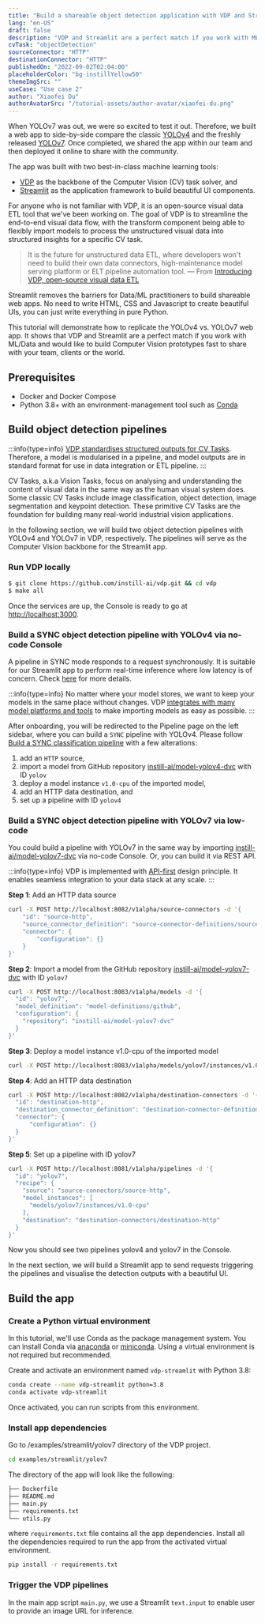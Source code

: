 ```yaml
---
title: "Build a shareable object detection application with VDP and Streamlit"
lang: "en-US"
draft: false
description: "VDP and Streamlit are a perfect match if you work with ML/Data and would like to build Computer Vision prototypes fast to share with your team, clients or the world."
cvTask: "objectDetection"
sourceConnector: "HTTP"
destinationConnector: "HTTP"
publishedOn: "2022-09-02T02:04:00"
placeholderColor: "bg-instillYellow50"
themeImgSrc: ""
useCase: "Use case 2"
author: "Xiaofei Du"
authorAvatarSrc: "/tutorial-assets/author-avatar/xiaofei-du.png"
---
```


When YOLOv7 was out, we were so excited to test it out. Therefore, we built a web app to side-by-side compare the classic [YOLOv4](https://github.com/AlexeyAB/darknet) and the freshly released [YOLOv7](https://github.com/WongKinYiu/yolov7). Once completed, we shared the app within our team and then deployed it online to share with the community.

<div align="center">
  <Tweet tweetId="1546903348355506176" />
</div>

The app was built with two best-in-class machine learning tools:

- [VDP](https://github.com/instill-ai/vdp?utm_source=blog&utm_medium=link&utm_campaign=vdp-streamlit-yolov7) as the backbone of the Computer Vision (CV) task solver, and
- [Streamlit](https://streamlit.io/) as the application framework to build beautiful UI components.

For anyone who is not familiar with VDP, it is an open-source visual data ETL tool that we've been working on. The goal of VDP is to streamline the end-to-end visual data flow, with the transform component being able to flexibly import models to process the unstructured visual data into structured insights for a specific CV task.

> It is the future for unstructured data ETL, where developers won't need to build their own data connectors, high-maintenance model serving platform or ELT pipeline automation tool.
> — From [Introducing VDP, open-source visual data ETL](https://blog.instill.tech/introducing-vdp/?utm_source=blog&utm_medium=link&utm_campaign=vdp-streamlit-yolov7)

Streamlit removes the barriers for Data/ML practitioners to build shareable web apps. No need to write HTML, CSS and Javascript to create beautiful UIs, you can just write everything in pure Python.

This tutorial will demonstrate how to replicate the YOLOv4 vs. YOLOv7 web app. It shows that VDP and Streamlit are a perfect match if you work with ML/Data and would like to build Computer Vision prototypes fast to share with your team, clients or the world.

## Prerequisites

- Docker and Docker Compose
- Python 3.8+ with an environment-management tool such as [Conda](https://www.anaconda.com/)

## Build object detection pipelines

:::info{type=info}
[VDP standardises structured outputs for CV Tasks](https://www.instill.tech/docs/core-concepts/cv-task?utm_source=blog&utm_medium=link&utm_campaign=vdp-streamlit-yolov7). Therefore, a model is modularised in a pipeline, and model outputs are in standard format for use in data integration or ETL pipeline.
:::

CV Tasks, a.k.a Vision Tasks, focus on analysing and understanding the content of visual data in the same way as the human visual system does. Some classic CV Tasks include image classification, object detection, image segmentation and keypoint detection. These primitive CV Tasks are the foundation for building many real-world industrial vision applications.

In the following section, we will build two object detection pipelines with YOLOv4 and YOLOv7 in VDP, respectively. The pipelines will serve as the Computer Vision backbone for the Streamlit app.

### Run VDP locally

```bash
$ git clone https://github.com/instill-ai/vdp.git && cd vdp
$ make all
```

Once the services are up, the Console is ready to go at [http://localhost:3000](http://localhost:3000).

### Build a SYNC object detection pipeline with YOLOv4 via no-code Console

A pipeline in SYNC mode responds to a request synchronously. It is suitable for our Streamlit app to perform real-time inference where low latency is of concern. Check [here](https://www.instill.tech/docs/core-concepts/pipeline?utm_source=blog&utm_medium=link&utm_campaign=vdp-streamlit-yolov7) for more details.

:::info{type=info}
No matter where your model stores, we want to keep your models in the same place without changes. VDP [integrates with many model platforms and tools](https://www.instill.tech/docs/import-models/overview?utm_source=blog&utm_medium=link&utm_campaign=vdp-streamlit-yolov7) to make importing models as easy as possible.
:::

After onboarding, you will be redirected to the Pipeline page on the left sidebar, where you can build a `SYNC` pipeline with YOLOv4. Please follow [Build a SYNC classification pipeline](https://www.instill.tech/docs/tutorials/build-a-sync-cls-pipeline?utm_source=blog&utm_medium=link&utm_campaign=vdp-streamlit-yolov7) with a few alterations:

1. add an `HTTP` source,
2. import a model from GitHub repository [instill-ai/model-yolov4-dvc](https://github.com/instill-ai/model-yolov4-dvc) with ID `yolov`
3. deploy a model instance `v1.0-cpu` of the imported model,
4. add an HTTP data destination, and
5. set up a pipeline with ID `yolov4`

### Build a SYNC object detection pipeline with YOLOv7 via low-code

You could build a pipeline with YOLOv7 in the same way by importing [instill-ai/model-yolov7-dvc](https://github.com/instill-ai/model-yolov7-dvc) via no-code Console. Or, you can build it via REST API.

:::info{type=info}
VDP is implemented with [API-first](https://www.instill.tech/docs/core-concepts/overview?utm_source=blog&utm_medium=link&utm_campaign=vdp-streamlit-yolov7) design principle. It enables seamless integration to your data stack at any scale.
:::

**Step 1**: Add an HTTP data source

```bash
curl -X POST http://localhost:8082/v1alpha/source-connectors -d '{
    "id": "source-http",
    "source_connector_definition": "source-connector-definitions/source-http",
    "connector": {
        "configuration": {}
    }
}'
```

**Step 2**: Import a model from the GitHub repository [instill-ai/model-yolov7-dvc](https://github.com/instill-ai/model-yolov7-dvc) with ID `yolov7`

```bash
curl -X POST http://localhost:8083/v1alpha/models -d '{
  "id": "yolov7",
  "model_definition": "model-definitions/github",
  "configuration": {
    "repository": "instill-ai/model-yolov7-dvc"
  }
}'
```

**Step 3**: Deploy a model instance v1.0-cpu of the imported model

```bash
curl -X POST http://localhost:8083/v1alpha/models/yolov7/instances/v1.0-cpu/deploy
```

**Step 4**: Add an HTTP data destination

```bash
curl -X POST http://localhost:8082/v1alpha/destination-connectors -d '{
  "id": "destination-http",
  "destination_connector_definition": "destination-connector-definitions/destination-http",
  "connector": {
      "configuration": {}
  }
}'
```

**Step 5**: Set up a pipeline with ID yolov7

```bash
curl -X POST http://localhost:8081/v1alpha/pipelines -d '{
  "id": "yolov7",
  "recipe": {
    "source": "source-connectors/source-http",
    "model_instances": [
      "models/yolov7/instances/v1.0-cpu"
    ],
    "destination": "destination-connectors/destination-http"
  }
}'
```

Now you should see two pipelines yolov4 and yolov7 in the Console.

In the next section, we will build a Streamlit app to send requests triggering the pipelines and visualise the detection outputs with a beautiful UI.

## Build the app

### Create a Python virtual environment

In this tutorial, we'll use Conda as the package management system. You can install Conda via [anaconda](https://docs.anaconda.com/anaconda/install/silent-mode/) or [miniconda](https://docs.conda.io/projects/conda/en/latest/user-guide/install/index.html#installing-conda-on-a-system-that-has-other-python-installations-or-packages). Using a virtual environment is not required but recommended.

Create and activate an environment named `vdp-streamlit` with Python 3.8:

```bash
conda create --name vdp-streamlit python=3.8 
conda activate vdp-streamlit
```

Once activated, you can run scripts from this environment.

### Install app dependencies

Go to /examples/streamlit/yolov7 directory of the VDP project.

```bash
cd examples/streamlit/yolov7
```

The directory of the app will look like the following:

```bash
├── Dockerfile
├── README.md
├── main.py
├── requirements.txt
└── utils.py
```

where `requirements.txt`  file contains all the app dependencies. Install all the dependencies required to run the app from the activated virtual environment.

```bash
pip install -r requirements.txt
```

### Trigger the VDP pipelines

In the main app script `main.py`, we use a Streamlit `text.input` to enable user to provide an image URL for inference.

<Gist id="32c999596d6d810182cc8b7e59f63895" />
